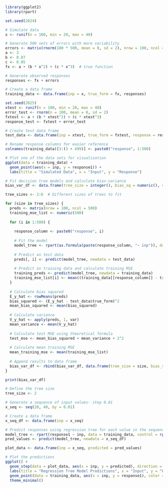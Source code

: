 
```r
library(ggplot2)
library(rpart)

set.seed(2024)

# Simulate data
x <- runif(n = 100, min = 20, max = 40) 

# Generate 500 sets of errors with more variability
errors <- matrix(rnorm(100 * 500, mean = 0, sd = 2), nrow = 100, ncol = 500)
a <- 3
b <- 0.87
c <- 0.05  
fx <- a + (b * x^2) + (c * x^3)  # true function

# Generate observed responses
responses <- fx + errors

# Create a data frame
training_data <- data.frame(inp = x, true_form = fx, responses)

set.seed(2025)
xtest <- runif(n = 100, min = 20, max = 40)
error_test <- rnorm(n = 100, mean = 0, sd = 2)
fxtest <- a + (b * xtest^2) + (c * xtest^3)
response_test <- fxtest + error_test

# Create test data frame
test_data <- data.frame(inp = xtest, true_form = fxtest, response = response_test)

# Rename response columns for easier reference
colnames(training_data)[3:(3 + 499)] <- paste0("response", 1:500)

# Plot one of the data sets for visualization
ggplot(data = training_data) + 
  geom_point(aes(x = inp, y = response1)) +
  labs(title = "Simulated Data", x = "Input", y = "Response")

# Fit decision tree models and calculate bias-variance
bias_var_df <- data.frame(tree_size = integer(), bias_sq = numeric(), variance = numeric(), training_mse = numeric(), test_mse = numeric())

tree_sizes <- 2:6  # Different sizes of trees to fit

for (size in tree_sizes) {
  preds <- matrix(nrow = 100, ncol = 500)
  training_mse_list <- numeric(500)
  
  for (i in 1:500) {
    
    response_column <- paste0("response", i)
    
    # Fit the model
    model_tree <- rpart(as.formula(paste(response_column, "~ inp")), data = training_data, control = rpart.control(maxdepth = size))
    
    # Predict on test data
    preds[, i] <- predict(model_tree, newdata = test_data)
    
    # Predict on training data and calculate training MSE
    training_preds <- predict(model_tree, newdata = training_data)
    training_mse_list[i] <- mean((training_data[[response_column]] - training_preds)^2)
  }
  
  # Calculate bias squared
  E_y_hat <- rowMeans(preds)
  bias_squared <- (E_y_hat - test_data$true_form)^2
  mean_bias_squared <- mean(bias_squared)
  
  # Calculate variance
  V_y_hat <- apply(preds, 1, var)
  mean_variance <- mean(V_y_hat)
  
  # Calculate test MSE using theoretical formula
  test_mse <- mean_bias_squared + mean_variance + 2^2
  
  # Calculate mean training MSE
  mean_training_mse <- mean(training_mse_list)
  
  # Append results to data frame
  bias_var_df <- rbind(bias_var_df, data.frame(tree_size = size, bias_sq = mean_bias_squared, variance = mean_variance, training_mse = mean_training_mse, test_mse = test_mse))
}

print(bias_var_df)

# Define the tree size
tree_size <- 2

# Generate a sequence of input values- step 0.01
x_seq <- seq(20, 40, by = 0.01)

# Create a data frame 
x_seq_df <- data.frame(inp = x_seq)

# Predict responses using regression tree for each value in the sequence
model_tree <- rpart(response1 ~ inp, data = training_data, control = rpart.control(maxdepth = tree_size))
pred_values <- predict(model_tree, newdata = x_seq_df)

plot_data <- data.frame(inp = x_seq, predicted = pred_values)

# Plot the predictions
ggplot() + 
  geom_step(data = plot_data, aes(x = inp, y = predicted), direction = "hv") +
  labs(title = "Regression Tree Model Predictions", x = "Input", y = "Predicted Response") +
  geom_point(data = training_data, aes(x = inp, y = response1), color = "red", alpha = 0.5) +
  theme_minimal()

```
